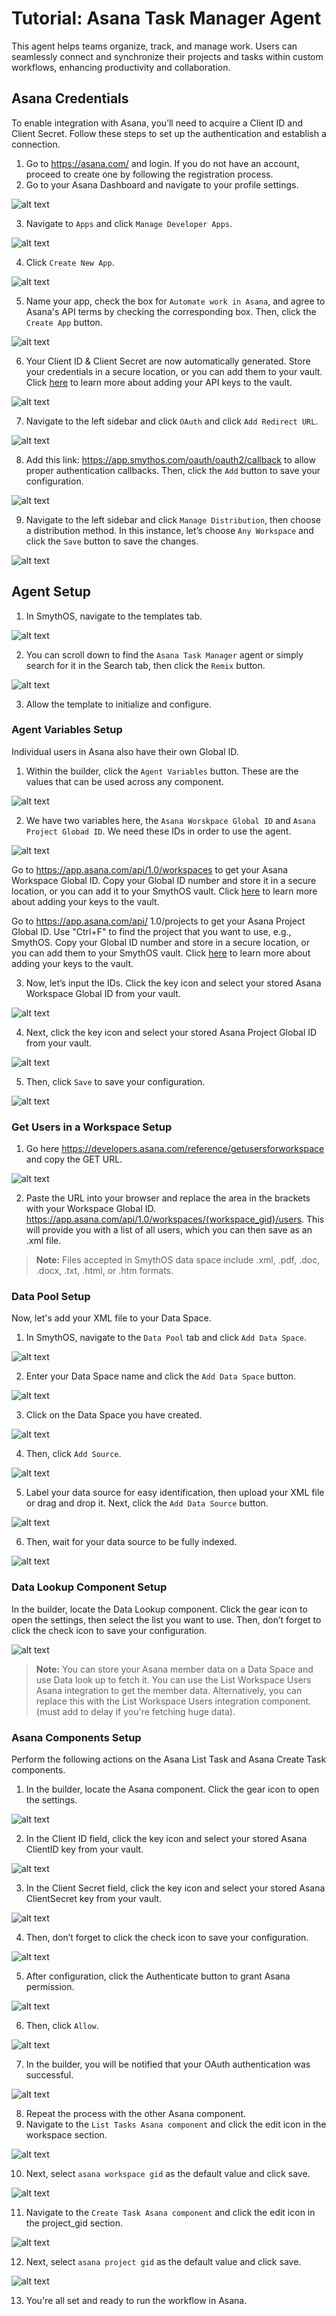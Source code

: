 # Tutorial: Asana Task Manager Agent

This agent helps teams organize, track, and manage work. Users can seamlessly connect and synchronize their projects and tasks within custom workflows, enhancing productivity and collaboration.

<Youtube videoId="jPBCl1Fy9hk" title="SmythOS - Asana Task Manager Agent" />

## Asana Credentials

To enable integration with Asana, you’ll need to acquire a Client ID and Client Secret. Follow these steps to set up the authentication and establish a connection.

1. Go to https://asana.com/ and login. If you do not have an account, proceed to create one by following the registration process.
2. Go to your Asana Dashboard and navigate to your profile settings.

<Image src="/docs/img/asana_task_manager_agent/1.png" alt="alt text" />

3. Navigate to `Apps` and click `Manage Developer Apps`.

<Image src="/docs/img/asana_task_manager_agent/2.png" alt="alt text" />

4. Click `Create New App`.

<Image src="/docs/img/asana_task_manager_agent/3.png" alt="alt text" />

5. Name your app, check the box for `Automate work in Asana`, and agree to Asana's API terms by checking the corresponding box. Then, click the `Create App` button.

<Image src="/docs/img/asana_task_manager_agent/4.png" alt="alt text" />

6. Your Client ID & Client Secret are now automatically generated. Store your credentials in a secure location, or you can add them to your vault. Click [here](/docs/agent-studio/key-concepts/vault?id=keys) to learn more about adding your API keys to the vault.

<Image src="/docs/img/asana_task_manager_agent/5.png" alt="alt text" />

7. Navigate to the left sidebar and click `OAuth` and click `Add Redirect URL`. 

<Image src="/docs/img/asana_task_manager_agent/6.png" alt="alt text" />

8. Add this link: https://app.smythos.com/oauth/oauth2/callback to allow proper authentication callbacks. Then, click the `Add` button to save your configuration.

<Image src="/docs/img/asana_task_manager_agent/7.png" alt="alt text" />

9. Navigate to the left sidebar and click `Manage Distribution`, then choose a distribution method. In this instance, let’s choose `Any Workspace` and click the `Save` button to save the changes.

<Image src="/docs/img/asana_task_manager_agent/8.png" alt="alt text" />

## Agent Setup

1. In SmythOS, navigate to the templates tab.

<Image src="/docs/img/asana_task_manager_agent/9.png" alt="alt text" />

2. You can scroll down to find the `Asana Task Manager` agent or simply search for it in the Search tab, then click the `Remix` button.

<Image src="/docs/img/asana_task_manager_agent/10.png" alt="alt text" />

3. Allow the template to initialize and configure.

### Agent Variables Setup

Individual users in Asana also have their own Global ID.

1. Within the builder, click the `Agent Variables` button. These are the values that can be used across any component.

<Image src="/docs/img/asana_task_manager_agent/11.png" alt="alt text" />

2. We have two variables here, the `Asana Worskpace Global ID` and `Asana Project Globad ID`. We need these IDs in order to use the agent.

<Image src="/docs/img/asana_task_manager_agent/12.png" alt="alt text" />

Go to https://app.asana.com/api/1.0/workspaces to get your Asana Workspace Global ID. Copy your Global ID number and store it in a secure location, or you can add it to your SmythOS vault. Click [here](/docs/agent-studio/key-concepts/vault?id=keys) to learn more about adding your keys to the vault.

Go to https://app.asana.com/api/ 1.0/projects to get your Asana Project Global ID. Use "Ctrl+F" to find the project that you want to use, e.g., SmythOS. Copy your Global ID number and store in a secure location, or you can add them to your SmythOS vault. Click [here](/docs/agent-studio/key-concepts/vault?id=keys) to learn more about adding your keys to the vault.

3. Now, let’s input the IDs. Click the key icon and select your stored Asana Workspace Global ID from your vault.

<Image src="/docs/img/asana_task_manager_agent/13.png" alt="alt text" />

4. Next, click the key icon and select your stored Asana Project Global ID from your vault.

<Image src="/docs/img/asana_task_manager_agent/14.png" alt="alt text" />

5. Then, click `Save` to save your configuration.

<Image src="/docs/img/asana_task_manager_agent/15.png" alt="alt text" />

### Get Users in a Workspace Setup

1. Go here https://developers.asana.com/reference/getusersforworkspace and copy the GET URL.

<Image src="/docs/img/asana_task_manager_agent/16.png" alt="alt text" />

2. Paste the URL into your browser and replace the area in the brackets with your Workspace Global ID. 
https://app.asana.com/api/1.0/workspaces/{workspace_gid}/users. This will provide you with a list of all users, which you can then save as an .xml file. 

> **Note:** Files accepted in SmythOS data space include .xml, .pdf, .doc, .docx, .txt, .html, or .htm formats.

### Data Pool Setup

Now, let's add your XML file to your Data Space.

1. In SmythOS, navigate to the `Data Pool` tab and click `Add Data Space`.

<Image src="/docs/img/asana_task_manager_agent/17.png" alt="alt text" />

2. Enter your Data Space name and click the `Add Data Space` button.

<Image src="/docs/img/asana_task_manager_agent/18.png" alt="alt text" />

3. Click on the Data Space you have created.

<Image src="/docs/img/asana_task_manager_agent/19.png" alt="alt text" />

4. Then, click `Add Source`.

<Image src="/docs/img/asana_task_manager_agent/20.png" alt="alt text" />

5. Label your data source for easy identification, then upload your XML file or drag and drop it. Next, click the `Add Data Source` button.

<Image src="/docs/img/asana_task_manager_agent/21.png" alt="alt text" />

6. Then, wait for your data source to be fully indexed.

<Image src="/docs/img/asana_task_manager_agent/22.png" alt="alt text" />

### Data Lookup Component Setup

In the builder, locate the Data Lookup component. Click the gear icon to open the settings, then select the list you want to use. Then, don’t forget to click the check icon to save your configuration.

<Image src="/docs/img/asana_task_manager_agent/23.png" alt="alt text" />

> **Note:** You can store your Asana member data on a Data Space and use Data look up to fetch it. You can use the List Workspace Users Asana integration to get the member data. Alternatively, you can replace this with the List Workspace Users integration component. (must add to delay if you're fetching huge data).

### Asana Components Setup

Perform the following actions on the Asana List Task and Asana Create Task components.

1. In the builder, locate the Asana component. Click the gear icon to open the settings.

<Image src="/docs/img/asana_task_manager_agent/24.png" alt="alt text" />

2. In the Client ID field, click the key icon and select your stored Asana ClientID key from your vault.

<Image src="/docs/img/asana_task_manager_agent/25.png" alt="alt text" />

3. In the Client Secret field, click the key icon and select your stored Asana ClientSecret key from your vault.

<Image src="/docs/img/asana_task_manager_agent/26.png" alt="alt text" />

4. Then, don’t forget to click the check icon to save your configuration.

<Image src="/docs/img/asana_task_manager_agent/27.png" alt="alt text" />

5. After configuration, click the Authenticate button to grant Asana permission.

<Image src="/docs/img/asana_task_manager_agent/28.png" alt="alt text" />

6. Then, click `Allow`.

<Image src="/docs/img/asana_task_manager_agent/29.png" alt="alt text" />

7. In the builder, you will be notified that your OAuth authentication was successful.

<Image src="/docs/img/asana_task_manager_agent/30.png" alt="alt text" />

8. Repeat the process with the other Asana component.
9. Navigate to the `List Tasks Asana component` and click the edit icon in the workspace section.

<Image src="/docs/img/asana_task_manager_agent/31.png" alt="alt text" />

10. Next, select `asana workspace gid` as the default value and click save.

<Image src="/docs/img/asana_task_manager_agent/32.png" alt="alt text" />

11. Navigate to the `Create Task Asana component` and click the edit icon in the project_gid section.

<Image src="/docs/img/asana_task_manager_agent/33.png" alt="alt text" />

12. Next, select `asana project gid` as the default value and click save.

<Image src="/docs/img/asana_task_manager_agent/34.png" alt="alt text" />

13. You're all set and ready to run the workflow in Asana.
